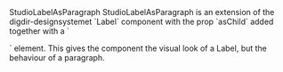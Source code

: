 
<Meta of={StudioLabelAsParagraphStories} />

<Heading level={1} size='small'>
  StudioLabelAsParagraph
</Heading>
<Paragraph>
  StudioLabelAsParagraph is an extension of the digdir-designsystemet `Label`
  component with the prop `asChild` added together with a `<p>` element. This
  gives the component the visual look of a Label, but the behaviour of a paragraph.
</Paragraph>

<Canvas of={StudioLabelAsParagraphStories.Preview} />

